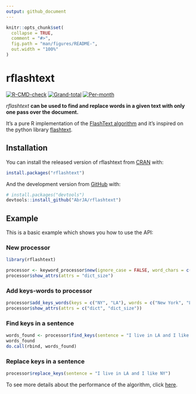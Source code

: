 ```yaml
---
output: github_document
---
```


<!-- README.md is generated from README.Rmd. Please edit that file -->

```r
knitr::opts_chunk$set(
  collapse = TRUE,
  comment = "#>",
  fig.path = "man/figures/README-",
  out.width = "100%"
)
```

# rflashtext

<!-- badges: start -->
[![R-CMD-check](https://github.com/AbrJA/rflashtext/workflows/R-CMD-check/badge.svg)](https://github.com/AbrJA/rflashtext/actions)
[![Grand-total](https://cranlogs.r-pkg.org/badges/grand-total/rflashtext)](https://cran.r-project.org/web/packages/rflashtext/index.html)
[![Per-month](https://cranlogs.r-pkg.org/badges/rflashtext)](https://cran.r-project.org/web/packages/rflashtext/index.html)
<!-- badges: end -->

_rflashtext_ **can be used to find and replace words in a given text with only one pass over the document.** 

It's a pure R implementation of the [FlashText algorithm](https://arxiv.org/abs/1711.00046) and it's inspired on the python library [flashtext](https://github.com/vi3k6i5/flashtext).

## Installation

You can install the released version of rflashtext from [CRAN](https://cran.r-project.org/web/packages/rflashtext/index.html) with:

``` r
install.packages("rflashtext")
```

And the development version from [GitHub](https://github.com/AbrJA/rflashtext) with:

``` r
# install.packages("devtools")
devtools::install_github("AbrJA/rflashtext")
```
## Example

This is a basic example which shows you how to use the API:

### New processor

```r
library(rflashtext)

processor <- keyword_processor$new(ignore_case = FALSE, word_chars = c(letters, LETTERS))
processor$show_attrs(attrs = "dict_size")
```

### Add keys-words to processor

```r
processor$add_keys_words(keys = c("NY", "LA"), words = c("New York", "Los Angeles"))
processor$show_attrs(attrs = c("dict", "dict_size"))
```

### Find keys in a sentence

```r
words_found <- processor$find_keys(sentence = "I live in LA and I like NY")
words_found
do.call(rbind, words_found)
```

### Replace keys in a sentence

```r
processor$replace_keys(sentence = "I live in LA and I like NY")
```

To see more details about the performance of the algorithm, click [here](https://github.com/AbrJA/rflashtext_benchmark.git).
